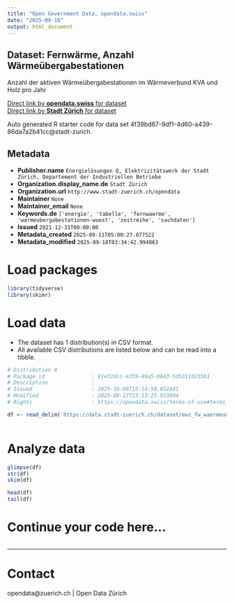 ```yaml
---
title: "Open Government Data, opendata.swiss"
date: "2025-09-18"
output: html_document
---
```


## Dataset: Fernwärme, Anzahl Wärmeübergabestationen

Anzahl der aktiven Wärmeübergabestationen im Wärmeverbund KVA und Holz pro Jahr

[Direct link by **opendata.swiss** for dataset](https://opendata.swiss/de/dataset/fernwarme-anzahl-warmeubergabestationen1)<br>
[Direct link by **Stadt Zürich** for dataset](https://data.stadt-zuerich.ch/dataset/ewz_fw_waermeuebergabestationen_kva_und_holz)

Auto generated R starter code for data set 4f39bd67-9df1-4d60-a439-86da7a2b41cc@stadt-zurich.

## Metadata

- **Publisher.name** `Energielösungen Q, Elektrizitätswerk der Stadt Zürich, Departement der Industriellen Betriebe`
- **Organization.display_name.de** `Stadt Zürich`
- **Organization.url** `http://www.stadt-zuerich.ch/opendata`
- **Maintainer** `None`
- **Maintainer_email** `None`
- **Keywords.de** `['energie', 'tabelle', 'fernwaerme', 'warmeubergabestationen-wuest', 'zeitreihe', 'sachdaten']`
- **Issued** `2021-12-31T00:00:00`
- **Metadata_created** `2025-09-11T05:00:27.077522`
- **Metadata_modified** `2025-09-18T03:34:42.994863`


# Load packages

```r

library(tidyverse)
library(skimr)

```

# Load data

-   The dataset has 1 distribution(s) in CSV format.
-   All available CSV distributions are listed below and can be read into a tibble.

```r

# Distribution 0
# Package_id               : 91e32dcc-e359-46a5-b643-5d5311d235b1
# Description              : 
# Issued                   : 2025-10-09T15:14:58.652041
# Modified                 : 2025-09-17T23:13:25.933894
# Rights                   : https://opendata.swiss/terms-of-use#terms_open

df <- read_delim('https://data.stadt-zuerich.ch/dataset/ewz_fw_waermeuebergabestationen_kva_und_holz/download/ewz_fw_waermeuebergabestationen_kva_und_holz.csv')



```

# Analyze data

```r

glimpse(df)
str(df)
skim(df)

head(df)
tail(df)

```

# Continue your code here...

```r

```

------------------------------------------------------------------------

# Contact

opendata@zuerich.ch | Open Data Zürich
